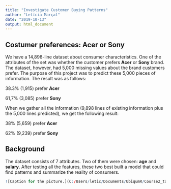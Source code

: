 ```yaml
---
title: "Investigate Customer Buying Patterns"
author: "Letícia Marçal"
date: "2019-10-13"
output: html_document
---
```



**Costumer preferences: Acer or Sony**
---

We have a 14,898-line dataset about consumer characteristics. One of the attributes of the set was whether the customer prefers **Acer** or **Sony** brand. The dataset, however, had 5,000 missing values about the brand customers prefer. The purpose of this project was to predict these 5,000 pieces of information. The result was as follows:

38.3% (1,915) prefer **Acer**

61,7% (3,085) prefer **Sony**

When we gather all the information (9,898 lines of existing information plus the 5,000 lines predicted), we get the following result: 

38% (5,659) prefer **Acer**

62% (9,239) prefer **Sony**



**Background**
---

The dataset consists of 7 attributes. Two of them were chosen: **age** and **salary**. After testing all the features, these two best built a model that could find patterns and summarize the reality of consumers.

```r
![Caption for the picture.](C:/Users/letic/Documents/UbiqumR/Course2_task2/plot_varImp_C5treeModel. jpeg)
``` 

